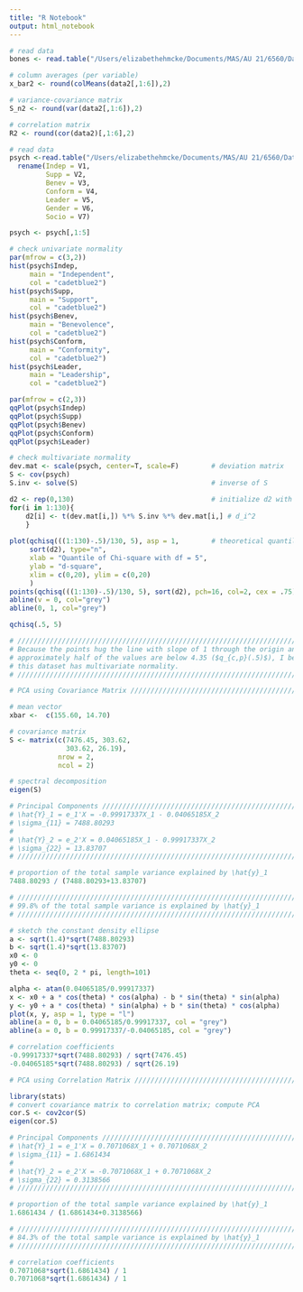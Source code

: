 ```yaml
---
title: "R Notebook"
output: html_notebook
---
```


```r
# read data
bones <- read.table("/Users/elizabethehmcke/Documents/MAS/AU 21/6560/Data_JW6/T1-8.DAT")

# column averages (per variable)
x_bar2 <- round(colMeans(data2[,1:6]),2)

# variance-covariance matrix
S_n2 <- round(var(data2[,1:6]),2)

# correlation matrix
R2 <- round(cor(data2)[,1:6],2)
```

```r
# read data
psych <-read.table("/Users/elizabethehmcke/Documents/MAS/AU 21/6560/Data_JW6/T4-6.DAT") %>%
  rename(Indep = V1,
         Supp = V2,
         Benev = V3,
         Conform = V4,
         Leader = V5,
         Gender = V6,
         Socio = V7)

psych <- psych[,1:5]

# check univariate normality
par(mfrow = c(3,2))
hist(psych$Indep,
     main = "Independent",
     col = "cadetblue2")
hist(psych$Supp,
     main = "Support",
     col = "cadetblue2")
hist(psych$Benev,
     main = "Benevolence",
     col = "cadetblue2")
hist(psych$Conform,
     main = "Conformity",
     col = "cadetblue2")
hist(psych$Leader,
     main = "Leadership",
     col = "cadetblue2")

par(mfrow = c(2,3))
qqPlot(psych$Indep)
qqPlot(psych$Supp)
qqPlot(psych$Benev)
qqPlot(psych$Conform)
qqPlot(psych$Leader)

# check multivariate normality
dev.mat <- scale(psych, center=T, scale=F)        # deviation matrix
S <- cov(psych)
S.inv <- solve(S)                                 # inverse of S

d2 <- rep(0,130)                                  # initialize d2 with zero
for(i in 1:130){
	d2[i] <- t(dev.mat[i,]) %*% S.inv %*% dev.mat[i,] # d_i^2
	}
	
plot(qchisq(((1:130)-.5)/130, 5), asp = 1,        # theoretical quantiles of chi^2
     sort(d2), type="n",
     xlab = "Quantile of Chi-square with df = 5",
     ylab = "d-square",
     xlim = c(0,20), ylim = c(0,20)
     )
points(qchisq(((1:130)-.5)/130, 5), sort(d2), pch=16, col=2, cex = .75)
abline(v = 0, col="grey")
abline(0, 1, col="grey")

qchisq(.5, 5)

# /////////////////////////////////////////////////////////////////////////////
# Because the points hug the line with slope of 1 through the origin and
# approximately half of the values are below 4.35 ($q_{c,p}(.5)$), I believe 
# this dataset has multivariate normality.
# /////////////////////////////////////////////////////////////////////////////
```

```r

# PCA using Covariance Matrix /////////////////////////////////////////////////

# mean vector
xbar <-  c(155.60, 14.70)

# covariance matrix
S <- matrix(c(7476.45, 303.62, 
              303.62, 26.19), 
            nrow = 2, 
            ncol = 2)

# spectral decomposition
eigen(S)

# Principal Components ////////////////////////////////////////////////////////
# \hat{Y}_1 = e_1'X = -0.99917337X_1 - 0.04065185X_2
# \sigma_{11} = 7488.80293
# 
# \hat{Y}_2 = e_2'X = 0.04065185X_1 - 0.99917337X_2
# \sigma_{22} = 13.83707
# /////////////////////////////////////////////////////////////////////////////

# proportion of the total sample variance explained by \hat{y}_1
7488.80293 / (7488.80293+13.83707)

# /////////////////////////////////////////////////////////////////////////////
# 99.8% of the total sample variance is explained by \hat{y}_1
# /////////////////////////////////////////////////////////////////////////////

# sketch the constant density ellipse
a <- sqrt(1.4)*sqrt(7488.80293)
b <- sqrt(1.4)*sqrt(13.83707)
x0 <- 0 
y0 <- 0
theta <- seq(0, 2 * pi, length=101)

alpha <- atan(0.04065185/0.99917337)
x <- x0 + a * cos(theta) * cos(alpha) - b * sin(theta) * sin(alpha)
y <- y0 + a * cos(theta) * sin(alpha) + b * sin(theta) * cos(alpha)
plot(x, y, asp = 1, type = "l")
abline(a = 0, b = 0.04065185/0.99917337, col = "grey")
abline(a = 0, b = 0.99917337/-0.04065185, col = "grey")

# correlation coefficients
-0.99917337*sqrt(7488.80293) / sqrt(7476.45)
-0.04065185*sqrt(7488.80293) / sqrt(26.19)

# PCA using Correlation Matrix ////////////////////////////////////////////////

library(stats)
# convert covariance matrix to correlation matrix; compute PCA
cor.S <- cov2cor(S)
eigen(cor.S)

# Principal Components ////////////////////////////////////////////////////////
# \hat{Y}_1 = e_1'X = 0.7071068X_1 + 0.7071068X_2
# \sigma_{11} = 1.6861434
# 
# \hat{Y}_2 = e_2'X = -0.7071068X_1 + 0.7071068X_2
# \sigma_{22} = 0.3138566
# /////////////////////////////////////////////////////////////////////////////

# proportion of the total sample variance explained by \hat{y}_1
1.6861434 / (1.6861434+0.3138566)

# /////////////////////////////////////////////////////////////////////////////
# 84.3% of the total sample variance is explained by \hat{y}_1
# /////////////////////////////////////////////////////////////////////////////

# correlation coefficients
0.7071068*sqrt(1.6861434) / 1
0.7071068*sqrt(1.6861434) / 1

```


